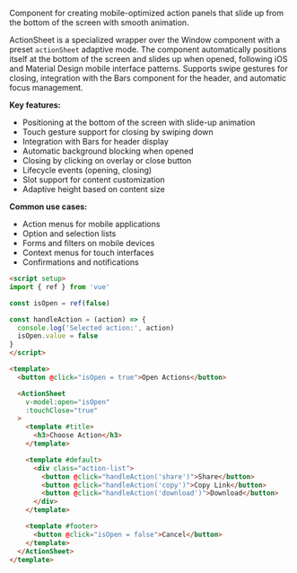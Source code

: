 Component for creating mobile-optimized action panels that slide up from the bottom of the screen with smooth animation.

ActionSheet is a specialized wrapper over the Window component with a preset `actionSheet` adaptive mode. The component automatically positions itself at the bottom of the screen and slides up when opened, following iOS and Material Design mobile interface patterns. Supports swipe gestures for closing, integration with the Bars component for the header, and automatic focus management.

**Key features:**

- Positioning at the bottom of the screen with slide-up animation
- Touch gesture support for closing by swiping down
- Integration with Bars for header display
- Automatic background blocking when opened
- Closing by clicking on overlay or close button
- Lifecycle events (opening, closing)
- Slot support for content customization
- Adaptive height based on content size

**Common use cases:**

- Action menus for mobile applications
- Option and selection lists
- Forms and filters on mobile devices
- Context menus for touch interfaces
- Confirmations and notifications

```html
<script setup>
import { ref } from 'vue'

const isOpen = ref(false)

const handleAction = (action) => {
  console.log('Selected action:', action)
  isOpen.value = false
}
</script>

<template>
  <button @click="isOpen = true">Open Actions</button>

  <ActionSheet
    v-model:open="isOpen"
    :touchClose="true"
  >
    <template #title>
      <h3>Choose Action</h3>
    </template>

    <template #default>
      <div class="action-list">
        <button @click="handleAction('share')">Share</button>
        <button @click="handleAction('copy')">Copy Link</button>
        <button @click="handleAction('download')">Download</button>
      </div>
    </template>

    <template #footer>
      <button @click="isOpen = false">Cancel</button>
    </template>
  </ActionSheet>
</template>
```

